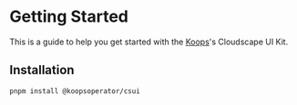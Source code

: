 # Getting Started

This is a guide to help you get started with the <a href="koops.fr">Koops</a>'s Cloudscape UI Kit.



## Installation

``pnpm install @koopsoperator/csui``



